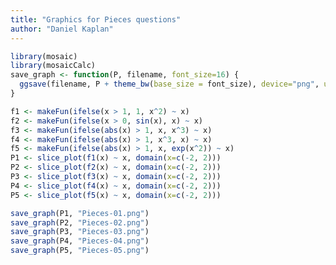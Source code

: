 ```yaml
---
title: "Graphics for Pieces questions"
author: "Daniel Kaplan"
---
```


```r
library(mosaic)
library(mosaicCalc)
save_graph <- function(P, filename, font_size=16) {
  ggsave(filename, P + theme_bw(base_size = font_size), device="png", units="cm", width=10, scale=1, height=6, dpi="screen")
}

```

```r
f1 <- makeFun(ifelse(x > 1, 1, x^2) ~ x)
f2 <- makeFun(ifelse(x > 0, sin(x), x) ~ x)
f3 <- makeFun(ifelse(abs(x) > 1, x, x^3) ~ x)
f4 <- makeFun(ifelse(abs(x) > 1, x^3, x) ~ x)
f5 <- makeFun(ifelse(abs(x) > 1, x, exp(x^2)) ~ x)
P1 <- slice_plot(f1(x) ~ x, domain(x=c(-2, 2)))
P2 <- slice_plot(f2(x) ~ x, domain(x=c(-2, 2)))
P3 <- slice_plot(f3(x) ~ x, domain(x=c(-2, 2)))
P4 <- slice_plot(f4(x) ~ x, domain(x=c(-2, 2)))
P5 <- slice_plot(f5(x) ~ x, domain(x=c(-2, 2)))

save_graph(P1, "Pieces-01.png")
save_graph(P2, "Pieces-02.png")
save_graph(P3, "Pieces-03.png")
save_graph(P4, "Pieces-04.png")
save_graph(P5, "Pieces-05.png")
```
